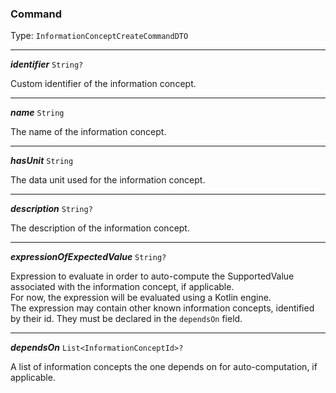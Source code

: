 


### Command

Type: `InformationConceptCreateCommandDTO`

---

***identifier*** `String?`

Custom identifier of the information concept.



---

***name*** `String`

The name of the information concept.



---

***hasUnit*** `String`

The data unit used for the information concept.



---

***description*** `String?`

The description of the information concept.



---

***expressionOfExpectedValue*** `String?`

Expression to evaluate in order to auto-compute the SupportedValue associated with the information concept, if applicable. <br /> For now, the expression will be evaluated using a Kotlin engine. <br /> The expression may contain other known information concepts, identified by their id. They must be declared in the `dependsOn` field.



---

***dependsOn*** `List<InformationConceptId>?`

A list of information concepts the one depends on for auto-computation, if applicable.


